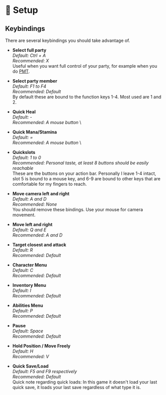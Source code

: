 

# 🔨 Setup

## Keybindings

There are several keybindings you should take advantage of. 

- __Select full party__ \
    _Default: Ctrl + A_ \
    _Recommended: X_ \
    Useful when you want full control of your party, for example when you do <Tooltip tooltip="Party Member Teleportation Glitch"> [PMT](/docs/da2/strats/party-member-teleportation)</Tooltip>.

- __Select party member__ \
    _Default: F1 to F4_ \
    _Recommended: Default_ \
    By default these are bound to the function keys 1-4. Most used are 1 and 2.

- __Quick Heal__ \
    _Default: -_ \
    _Recommended: A mouse button_ \

- __Quick Mana/Stamina__ \
    _Default: =_ \
    _Recommended: A mouse button_ \

- __Quickslots__ \
    _Default: 1 to 0_ \
    _Recommended: Personal taste, at least 8 buttons should be easily reachable_ \
    These are the buttons on your action bar. Personally I leave 1-4 intact, slot 5 is bound to a mouse key, and 6-9 are bound to other keys that are comfortable for my fingers to reach.

- __Move camera left and right__ \
    _Default: A and D_ \
    _Recommended: None_ \
    You should remove these bindings. Use your mouse for camera movement.

- __Move left and right__ \
    _Default: Q and E_ \
    _Recommended: A and D_ 

- __Target closest and attack__ \
    _Default: R_ \
    _Recommended: Default_ 

- __Character Menu__ \
    _Default: C_ \
    _Recommended: Default_ 
    
- __Inventory Menu__ \
    _Default: I_ \
    _Recommended: Default_ 
    
- __Abilities Menu__ \
    _Default: P_ \
    _Recommended: Default_ 

- __Pause__ \
    _Default: Space_ \
    _Recommended: Default_ 
    
- __Hold Position / Move Freely__ \
    _Default: H_ \
    _Recommended: V_ 
    
- __Quick Save/Load__ \
    _Default: F5 and F9 respectively_ \
    _Recommended: Default_ \
    Quick note regarding quick loads: In this game it doesn't load your last quick save, it loads your last save regardless of what type it is. 

